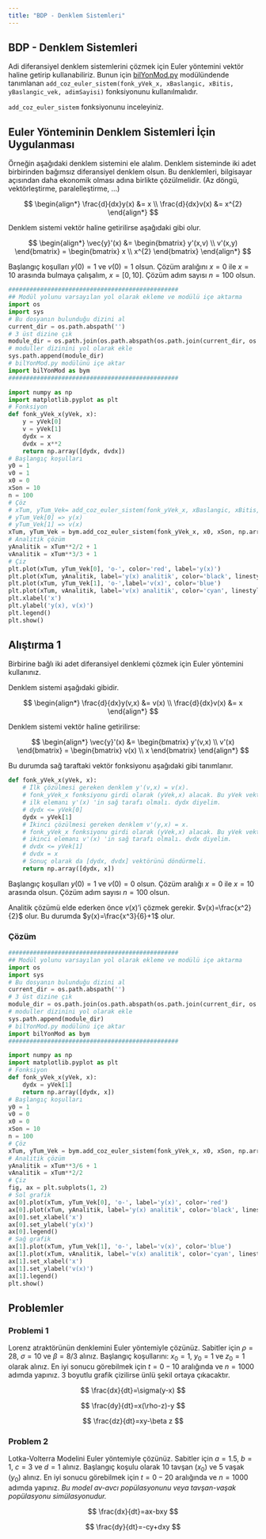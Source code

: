 ```yaml
---
title: "BDP - Denklem Sistemleri"
---
```


## BDP - Denklem Sistemleri

Adi diferansiyel denklem sistemlerini çözmek için Euler yöntemini vektör haline getirip kullanabiliriz. Bunun için [bilYonMod.py](/moduller/bilYonMod.py) modülündende tanımlanan `add_coz_euler_sistem(fonk_yVek_x, xBaslangic, xBitis, yBaslangic_vek, adimSayisi)` fonksiyonunu kullanılmalıdır.

::: {.callout-note}
`add_coz_euler_sistem` fonksiyonunu inceleyiniz.
:::

## Euler Yönteminin Denklem Sistemleri İçin Uygulanması

Örneğin aşağıdaki denklem sistemini ele alalım. Denklem sisteminde iki adet birbirinden bağımsız diferansiyel denklem olsun. Bu denklemleri, bilgisayar açısından daha ekonomik olması adına birlikte çözülmelidir. (Az döngü, vektörleştirme, paralelleştirme, ...)

$$
\begin{align*}
    \frac{d}{dx}y(x) &= x \\
    \frac{d}{dx}v(x) &= x^{2}
\end{align*}
$$

Denklem sistemi vektör haline getirilirse aşağıdaki gibi olur.

$$
\begin{align*}
    \vec{y}'(x) &= \begin{bmatrix} y'(x,v) \\ v'(x,y) \end{bmatrix} = \begin{bmatrix} x \\ x^{2} \end{bmatrix}
\end{align*}
$$

Başlangıç koşulları $y(0)=1$ ve $v(0)=1$ olsun. Çözüm aralığını $x=0$ ile $x=10$ arasında bulmaya çalışalım, $x=[0,10]$. Çözüm adım sayısı $n=100$ olsun.

```python
################################################
## Modül yolunu varsayılan yol olarak ekleme ve modülü içe aktarma
import os
import sys
# Bu dosyanın bulunduğu dizini al
current_dir = os.path.abspath('')
# 3 üst dizine çık
module_dir = os.path.join(os.path.abspath(os.path.join(current_dir, os.pardir, os.pardir, os.pardir)), 'moduller')
# moduller dizinini yol olarak ekle
sys.path.append(module_dir)
# bilYonMod.py modülünü içe aktar
import bilYonMod as bym
################################################

import numpy as np
import matplotlib.pyplot as plt
# Fonksiyon
def fonk_yVek_x(yVek, x):
    y = yVek[0]
    v = yVek[1]
    dydx = x
    dvdx = x**2
    return np.array([dydx, dvdx])
# Başlangıç koşulları
y0 = 1
v0 = 1
x0 = 0
xSon = 10
n = 100
# Çöz
# xTum, yTum_Vek= add_coz_euler_sistem(fonk_yVek_x, xBaslangic, xBitis, yBaslangic_vek, adimSayisi)
# yTum_Vek[0] => y(x)
# yTum_Vek[1] => v(x)
xTum, yTum_Vek = bym.add_coz_euler_sistem(fonk_yVek_x, x0, xSon, np.array([y0, v0]), n)
# Analitik çözüm
yAnalitik = xTum**2/2 + 1
vAnalitik = xTum**3/3 + 1
# Çiz
plt.plot(xTum, yTum_Vek[0], 'o-', color='red', label='y(x)')
plt.plot(xTum, yAnalitik, label='y(x) analitik', color='black', linestyle='--')
plt.plot(xTum, yTum_Vek[1], 'o-',label='v(x)', color='blue')
plt.plot(xTum, vAnalitik, label='v(x) analitik', color='cyan', linestyle='--')
plt.xlabel('x')
plt.ylabel('y(x), v(x)')
plt.legend()
plt.show()
```

## Alıştırma 1

Birbirine bağlı iki adet diferansiyel denklemi çözmek için Euler yöntemini kullanınız.

Denklem sistemi aşağıdaki gibidir.

$$
\begin{align*}
\frac{d}{dx}y(v,x) &= v(x) \\
\frac{d}{dx}v(x) &= x
\end{align*}
$$

Denklem sistemi vektör haline getirilirse:

$$
\begin{align*}
\vec{y}'(x) &= \begin{bmatrix} y'(v,x) \\ v'(x) \end{bmatrix} = \begin{bmatrix} v(x) \\ x \end{bmatrix}
\end{align*}
$$

Bu durumda sağ taraftaki vektör fonksiyonu aşağıdaki gibi tanımlanır.

```python
def fonk_yVek_x(yVek, x):
    # İlk çözülmesi gereken denklem y'(v,x) = v(x). 
    # fonk_yVek_x fonksiyonu girdi olarak (yVek,x) alacak. Bu yVek vektörünün
    # ilk elemanı y'(x) 'in sağ tarafı olmalı. dydx diyelim.
    # dydx <= yVek[0]
    dydx = yVek[1]
    # İkinci çözülmesi gereken denklem v'(y,x) = x.
    # fonk_yVek_x fonksiyonu girdi olarak (yVek,x) alacak. Bu yVek vektörünün
    # ikinci elemanı v'(x) 'in sağ tarafı olmalı. dvdx diyelim.
    # dvdx <= yVek[1] 
    # dvdx = x
    # Sonuç olarak da [dydx, dvdx] vektörünü döndürmeli.
    return np.array([dydx, x])
```

Başlangıç koşulları $y(0)=1$ ve $v(0)=0$ olsun. Çözüm aralığı $x=0$ ile $x=10$ arasında olsun. Çözüm adım sayısı $n=100$ olsun.

Analitik çözümü elde ederken önce $v(x)$'i çözmek gerekir. $v(x)=\frac{x^2}{2}$ olur. Bu durumda $y(x)=\frac{x^3}{6}+1$ olur.

### Çözüm

```python
################################################
## Modül yolunu varsayılan yol olarak ekleme ve modülü içe aktarma
import os
import sys
# Bu dosyanın bulunduğu dizini al
current_dir = os.path.abspath('')
# 3 üst dizine çık
module_dir = os.path.join(os.path.abspath(os.path.join(current_dir, os.pardir, os.pardir, os.pardir)), 'moduller')
# moduller dizinini yol olarak ekle
sys.path.append(module_dir)
# bilYonMod.py modülünü içe aktar
import bilYonMod as bym
################################################

import numpy as np
import matplotlib.pyplot as plt
# Fonksiyon
def fonk_yVek_x(yVek, x):
    dydx = yVek[1]
    return np.array([dydx, x])
# Başlangıç koşulları
y0 = 1
v0 = 0
x0 = 0
xSon = 10
n = 100
# Çöz
xTum, yTum_Vek = bym.add_coz_euler_sistem(fonk_yVek_x, x0, xSon, np.array([y0, v0]), n)
# Analitik çözüm
yAnalitik = xTum**3/6 + 1
vAnalitik = xTum**2/2
# Çiz
fig, ax = plt.subplots(1, 2)
# Sol grafik
ax[0].plot(xTum, yTum_Vek[0], 'o-', label='y(x)', color='red')
ax[0].plot(xTum, yAnalitik, label='y(x) analitik', color='black', linestyle='--')
ax[0].set_xlabel('x')
ax[0].set_ylabel('y(x)')
ax[0].legend()
# Sağ grafik
ax[1].plot(xTum, yTum_Vek[1], 'o-', label='v(x)', color='blue')
ax[1].plot(xTum, vAnalitik, label='v(x) analitik', color='cyan', linestyle='--')
ax[1].set_xlabel('x')
ax[1].set_ylabel('v(x)')
ax[1].legend()
plt.show()
```

## Problemler

### Problemi 1

Lorenz atraktörünün denklemini Euler yöntemiyle çözünüz. Sabitler için $\rho=28$, $\sigma=10$ ve $\beta=8/3$ alınız. Başlangıç koşullarını: $x_{0}=1$, $y_{0}=1$ ve $z_{0}=1$ olarak alınız. En iyi sonucu görebilmek için $t=0-10$ aralığında ve $n= 1000$ adımda yapınız. 3 boyutlu grafik çizilirse ünlü şekil ortaya çıkacaktır.

$$
\frac{dx}{dt}=\sigma(y-x)
$$

$$
\frac{dy}{dt}=x(\rho-z)-y
$$

$$
\frac{dz}{dt}=xy-\beta z
$$

### Problem 2

Lotka-Volterra Modelini Euler yöntemiyle çözünüz. Sabitler için $a=1.5$, $b=1$, $c=3$ ve $d=1$ alınız. Başlangıç koşulu olarak 10 tavşan ($x_{0}$) ve 5 vaşak ($y_{0}$) alınız. En iyi sonucu görebilmek için $t=0-20$ aralığında ve $n= 1000$ adımda yapınız.
*Bu model av-avcı popülasyonunu veya tavşan-vaşak popülasyonu simülasyonudur.*

$$
\frac{dx}{dt}=ax-bxy
$$

$$
\frac{dy}{dt}=-cy+dxy
$$
